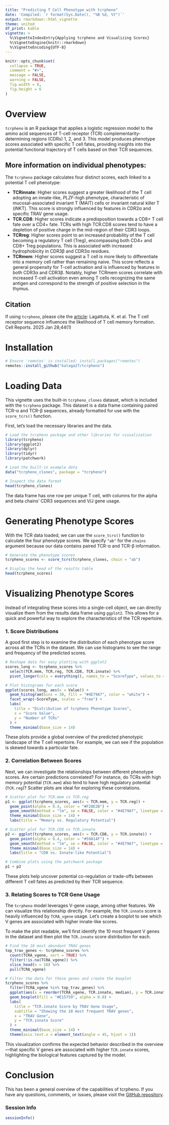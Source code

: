```yaml
---
title: "Predicting T Cell Phenotype with tcrpheno"
date: 'Compiled: `r format(Sys.Date(), "%B %d, %Y")`'
output: rmarkdown::html_vignette
theme: united
df_print: kable
vignette: >
  %\VignetteIndexEntry{Applying tcrpheno and Visualizing Scores}
  %\VignetteEngine{knitr::rmarkdown}
  %\VignetteEncoding{UTF-8}
---
```


```r
knitr::opts_chunk$set(
  collapse = TRUE,
  comment = "#>",
  message = FALSE,
  warning = FALSE,
  fig.width = 8,
  fig.height = 6
)
```

# Overview

`tcrpheno` is an R package that applies a logistic regression model to the amino acid sequences of T-cell receptor (TCR) complementarity-determining regions (CDRs) 1, 2, and 3. This model produces phenotype scores associated with specific T cell fates, providing insights into the potential functional trajectory of T cells based on their TCR sequences.

## More information on individual phenotypes:

The `tcrpheno` package calculates four distinct scores, each linked to a potential T cell phenotype:

* **TCRinnate**: Higher scores suggest a greater likelihood of the T cell adopting an innate-like, *PLZF*-high phenotype, characteristic of mucosal-associated invariant T (MAIT) cells or invariant natural killer T (iNKT). This score is strongly influenced by features in CDR2α and specific TRAV gene usage.
* **TCR.CD8**: Higher scores indicate a predisposition towards a CD8+ T cell fate over a CD4+ fate. TCRs with high TCR.CD8 scores tend to have a depletion of positive charge in the mid-region of their CDR3 loops.
* **TCRreg**: Higher scores point to an increased probability of the T cell becoming a regulatory T cell (Treg), encompassing both CD4+ and CD8+ Treg populations. This is associated with increased hydrophobicity in CDR3β and CDR3α residues.
* **TCRmem**: Higher scores suggest a T cell is more likely to differentiate into a memory cell rather than remaining naive. This score reflects a general propensity for T-cell activation and is influenced by features in both CDR3α and CDR3β. Notably, higher TCRmem scores correlate with increased T-cell activation even among T cells recognizing the same antigen and correspond to the strength of positive selection in the thymus.

## Citation

If using `tcrpheno`, please cite the [article](https://pubmed.ncbi.nlm.nih.gov/39731734/): Lagattuta, K. et al. The T cell receptor sequence influences the likelihood of T cell memory formation. Cell Reports. 2025 Jan 28;44(1)

# Installation

```r
# Ensure 'remotes' is installed: install.packages("remotes")
remotes::install_github("kalaga27/tcrpheno")
```

# Loading Data

This vignette uses the built-in `tcrpheno_clones` dataset, which is included with the `tcrpheno` package. This dataset is a data frame containing paired TCR-α and TCR-β sequences, already formatted for use with the `score_tcrs()` function.

First, let's load the necessary libraries and the data.

```r
# Load the tcrpheno package and other libraries for visualization
library(tcrpheno)
library(ggplot2)
library(dplyr)
library(tidyr)
library(patchwork)

# Load the built-in example data
data("tcrpheno_clones", package = "tcrpheno")

# Inspect the data format
head(tcrpheno_clones)
```

The data frame has one row per unique T cell, with columns for the alpha and beta chains' CDR3 sequences and V/J gene usage.

# Generating Phenotype Scores

With the TCR data loaded, we can use the `score_tcrs()` function to calculate the four phenotype scores. We specify `"ab"` for the `chains` argument because our data contains paired TCR-α and TCR-β information.

```r
# Generate the phenotype scores
tcrpheno_scores <- score_tcrs(tcrpheno_clones, chain = "ab")

# Display the head of the results table
head(tcrpheno_scores)
```

# Visualizing Phenotype Scores

Instead of integrating these scores into a single-cell object, we can directly visualize them from the results data frame using `ggplot2`. This allows for a quick and powerful way to explore the characteristics of the TCR repertoire.

### 1. Score Distributions

A good first step is to examine the distribution of each phenotype score across all the TCRs in the dataset. We can use histograms to see the range and frequency of the predicted scores.

```r
# Reshape data for easy plotting with ggplot2
scores_long <- tcrpheno_scores %>%
  select(TCR.mem, TCR.reg, TCR.CD8, TCR.innate) %>%
  pivot_longer(cols = everything(), names_to = "ScoreType", values_to = "Value")

# Plot histograms for each score
ggplot(scores_long, aes(x = Value)) +
  geom_histogram(bins = 30, fill = "#4E79A7", color = "white") +
  facet_wrap(~ScoreType, scales = "free") +
  labs(
    title = "Distribution of tcrpheno Phenotype Scores",
    x = "Score Value",
    y = "Number of TCRs"
  ) +
  theme_minimal(base_size = 14)
```

These plots provide a global overview of the predicted phenotypic landscape of the T cell repertoire. For example, we can see if the population is skewed towards a particular fate.

### 2. Correlation Between Scores

Next, we can investigate the relationships between different phenotype scores. Are certain predictions correlated? For instance, do TCRs with high memory potential (`TCR.mem`) also tend to have high regulatory potential (`TCR.reg`)? Scatter plots are ideal for exploring these correlations.

```r
# Scatter plot for TCR.mem vs TCR.reg
p1 <- ggplot(tcrpheno_scores, aes(x = TCR.mem, y = TCR.reg)) +
  geom_point(alpha = 0.4, color = "#F28E2B") +
  geom_smooth(method = "lm", se = FALSE, color = "#4E79A7", linetype = "dashed") +
  theme_minimal(base_size = 14) +
  labs(title = "Memory vs. Regulatory Potential")

# Scatter plot for TCR.CD8 vs TCR.innate
p2 <- ggplot(tcrpheno_scores, aes(x = TCR.CD8, y = TCR.innate)) +
  geom_point(alpha = 0.4, color = "#59A14F") +
  geom_smooth(method = "lm", se = FALSE, color = "#4E79A7", linetype = "dashed") +
  theme_minimal(base_size = 14) +
  labs(title = "CD8 vs. Innate-like Potential")

# Combine plots using the patchwork package
p1 + p2
```

These plots help uncover potential co-regulation or trade-offs between different T cell fates as predicted by their TCR sequence.

### 3. Relating Scores to TCR Gene Usage

The `tcrpheno` model leverages V-gene usage, among other features. We can visualize this relationship directly. For example, the `TCR.innate` score is heavily influenced by `TCRA_vgene` usage. Let's create a boxplot to see which V genes are associated with higher innate-like scores.

To make the plot readable, we'll first identify the 10 most frequent V genes in the dataset and then plot the `TCR.innate` score distribution for each.

```r
# Find the 10 most abundant TRAV genes
top_trav_genes <- tcrpheno_scores %>%
  count(TCRA_vgene, sort = TRUE) %>%
  filter(!is.na(TCRA_vgene)) %>%
  slice_head(n = 10) %>%
  pull(TCRA_vgene)

# Filter the data for these genes and create the boxplot
tcrpheno_scores %>%
  filter(TCRA_vgene %in% top_trav_genes) %>%
  ggplot(aes(x = reorder(TCRA_vgene, TCR.innate, median), y = TCR.innate)) +
  geom_boxplot(fill = "#E15759", alpha = 0.8) +
  labs(
    title = "TCR.innate Score by TRAV Gene Usage",
    subtitle = "Showing the 10 most frequent TRAV genes",
    x = "TRAV Gene",
    y = "TCR.innate Score"
  ) +
  theme_minimal(base_size = 14) +
  theme(axis.text.x = element_text(angle = 45, hjust = 1))
```

This visualization confirms the expected behavior described in the overview—that specific V genes are associated with higher `TCR.innate` scores, highlighting the biological features captured by the model.

# Conclusion  

This has been a general overview of the capabilities of tcrpheno. If you have any questions, comments, or issues, please visit the [GitHub repository](https://github.com/kalaga27/tcrpheno).

### Session Info

```r
sessionInfo()
```
